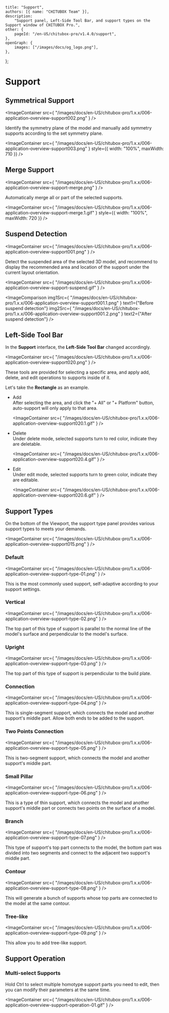 	title: "Support",
	authors: [{ name: "CHITUBOX Team" }],
	description:
		"Support panel, Left-Side Tool Bar, and support types on the Support window of CHITUBOX Pro.",
	other: {
		pageId: "/en-US/chitubox-pro/v1.4.0/support",
	},
	openGraph: {
		images: ["/images/docs/og_logo.png"],
	},
};

# Support

## Symmetrical Support

<ImageContainer
	src={
		"/images/docs/en-US/chitubox-pro/1.x.x/006-application-overview-support002.png"
	}
/>

Identify the symmetry plane of the model and manually add symmetry supports according to the set symmetry plane.

<ImageContainer
	src={
		"/images/docs/en-US/chitubox-pro/1.x.x/006-application-overview-support003.png"
	}
	style={{ width: "100%", maxWidth: 710 }}
/>

## Merge Support

<ImageContainer
	src={
		"/images/docs/en-US/chitubox-pro/1.x.x/006-application-overview-support-merge.png"
	}
/>

Automatically merge all or part of the selected supports.

<ImageContainer
	src={
		"/images/docs/en-US/chitubox-pro/1.x.x/006-application-overview-support-merge.1.gif"
	}
	style={{ width: "100%", maxWidth: 720 }}
/>

## Suspend Detection

<ImageContainer
	src={
		"/images/docs/en-US/chitubox-pro/1.x.x/006-application-overview-support001.png"
	}
/>

Detect the suspended area of the selected 3D model, and recommend to display the recommended area and location of the support under the current layout orientation.

<ImageContainer
	src={
		"/images/docs/en-US/chitubox-pro/1.x.x/006-application-overview-support-suspend.gif"
	}
/>

<ImageComparison
	img1Src={
		"/images/docs/en-US/chitubox-pro/1.x.x/006-application-overview-support001.1.png"
	}
	text1={"Before suspend detection"}
	img2Src={
		"/images/docs/en-US/chitubox-pro/1.x.x/006-application-overview-support001.2.png"
	}
	text2={"After suspend detection"}
/>

## Left-Side Tool Bar

In the **Support** interface, the **Left-Side Tool Bar** changed accordingly.

<ImageContainer
	src={
		"/images/docs/en-US/chitubox-pro/1.x.x/006-application-overview-support020.png"
	}
/>

These tools are provided for selecting a specific area, and apply add, delete, and edit operations to supports inside of it.

Let's take the **Rectangle** as an example.

-   Add <br />
    After selecting the area, and click the "+ All" or "+ Platform" button, auto-support will only apply to that area.<br />

    <ImageContainer
    	src={
    		"/images/docs/en-US/chitubox-pro/1.x.x/006-application-overview-support020.1.gif"
    	}
    />

-   Delete <br />
    Under delete mode, selected supports turn to red color, indicate they are deletable.<br />

    <ImageContainer
    	src={
    		"/images/docs/en-US/chitubox-pro/1.x.x/006-application-overview-support020.4.gif"
    	}
    />

-   Edit <br />
    Under edit mode, selected supports turn to green color, indicate they are editable.<br />

    <ImageContainer
    	src={
    		"/images/docs/en-US/chitubox-pro/1.x.x/006-application-overview-support020.6.gif"
    	}
    />

## Support Types

On the bottom of the Viewport, the support type panel provides various support types to meets your demands.

<ImageContainer
	src={
		"/images/docs/en-US/chitubox-pro/1.x.x/006-application-overview-support015.png"
	}
/>

### Default

<ImageContainer
	src={
		"/images/docs/en-US/chitubox-pro/1.x.x/006-application-overview-support-type-01.png"
	}
/>

This is the most commonly used support, self-adaptive according to your support settings.

### Vertical

<ImageContainer
	src={
		"/images/docs/en-US/chitubox-pro/1.x.x/006-application-overview-support-type-02.png"
	}
/>

The top part of this type of support is parallel to the normal line of the model's surface and perpendicular to the model's surface.

### Upright

<ImageContainer
	src={
		"/images/docs/en-US/chitubox-pro/1.x.x/006-application-overview-support-type-03.png"
	}
/>

The top part of this type of support is perpendicular to the build plate.

### Connection

<ImageContainer
	src={
		"/images/docs/en-US/chitubox-pro/1.x.x/006-application-overview-support-type-04.png"
	}
/>

This is single-segment support, which connects the model and another support's middle part. Allow both ends to be added to the support.

### Two Points Connection

<ImageContainer
	src={
		"/images/docs/en-US/chitubox-pro/1.x.x/006-application-overview-support-type-05.png"
	}
/>

This is two-segment support, which connects the model and another support's middle part.

### Small Pillar

<ImageContainer
	src={
		"/images/docs/en-US/chitubox-pro/1.x.x/006-application-overview-support-type-06.png"
	}
/>

This is a type of thin support, which connects the model and another support's middle part or connects two points on the surface of a model.

### Branch

<ImageContainer
	src={
		"/images/docs/en-US/chitubox-pro/1.x.x/006-application-overview-support-type-07.png"
	}
/>

This type of support's top part connects to the model, the bottom part was divided into two segments and connect to the adjacent two support's middle part.

### Contour

<ImageContainer
	src={
		"/images/docs/en-US/chitubox-pro/1.x.x/006-application-overview-support-type-08.png"
	}
/>

This will generate a bunch of supports whose top parts are connected to the model at the same contour.

### Tree-like

<ImageContainer
	src={
		"/images/docs/en-US/chitubox-pro/1.x.x/006-application-overview-support-type-09.png"
	}
/>

This allow you to add tree-like support.

## Support Operation

### Multi-select Supports

Hold Ctrl to select multiple homotype support parts you need to edit, then you can modify their parameters at the same time.

<ImageContainer
	src={
		"/images/docs/en-US/chitubox-pro/1.x.x/006-application-overview-support-operation-01.gif"
	}
/>
